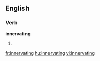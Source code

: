 
==English==

===Verb===
'''innervating'''

# {{present participle of|[[innervate]]}}

[[fr:innervating]]
[[hu:innervating]]
[[vi:innervating]]